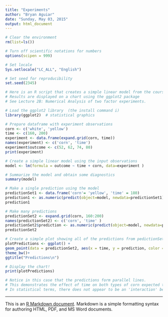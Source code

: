 ```yaml
---
title: "Experiments"
author: "Bryan Aguiar"
date: "Sunday, May 03, 2015"
output: html_document
---
```


```r
# Clear the environment
rm(list=ls())

# Turn off scientific notations for numbers
options(scipen = 999)  

# Set locale
Sys.setlocale("LC_ALL", "English") 

# Set seed for reproducibility
set.seed(2345)
```



```r
# Here is an R script that creates a simple linear model from the course material and makes some predictions.
# Results are displayed on a chart using the ggplot2 package
# See Lecture 2B: Numerical Analysis of two factor experiments.

# Load the ggplot2 library  (the install command i)
library(ggplot2)  # statistical graphics

# Prepare dataframe with experiment observations
corn <- c('white', 'yellow')
time <- c(160, 200)
experiment <- data.frame(expand.grid(corn, time))
names(experiment) <- c('corn', 'time')
experiment$outcome <- c(52, 62, 74, 80)
print(experiment)

# Create a simple linear model using the input observations
model <- lm(formula = outcome ~ time + corn, data=experiment )

# Summarize the model and obtain some diagnostics
summary(model)

# Make a single prediction using the model
predictionSet1 <- data.frame('corn'= 'yellow', 'time' = 180)
prediction1 <- as.numeric(predict(object=model, newdata=predictionSet1))
prediction1

# Make many predictions
predictionSet2 <- expand.grid(corn, 160:200)
names(predictionSet2) <- c('corn', 'time' )  
predictionSet2$prediction <- as.numeric(predict(object=model, newdata=predictionSet2, type='response'))
predictionSet2

# Create a simple plot showing all of the predictions from pedictionSet2
plotPredictions <- ggplot() + 
geom_point(data = predictionSet2, aes(x = time, y = prediction, color = corn)) + 
theme_bw()+
ggtitle("Predictions\n")

# Display the chart!
print(plotPredictions)

# Notice in this case that the predictions form parallel lines.  
# This demonstrates the effect of time on both types of corn expected to e equal.  
# In statistical terms, there does not appear to be an 'interaction' between the corn and time variables. 
```


___
This is an [R Markdown document](http://rmarkdown.rstudio.com). Markdown is a simple formatting syntax for authoring HTML, PDF, and MS Word documents.
